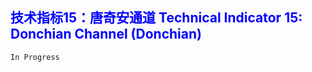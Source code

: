 ## [技术指标15：唐奇安通道 Technical Indicator 15: Donchian Channel (Donchian)]{style="color:blue"}


`In Progress`